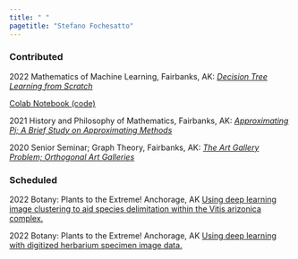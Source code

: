 ```yaml
---
title: " "
pagetitle: "Stefano Fochesatto"
---
```


<link rel="stylesheet" href="styles.css" type="text/css">
<link rel="stylesheet" href="academicicons/css/academicons.min.css"/>


### Contributed

2022 Mathematics of Machine Learning, Fairbanks, AK: [*Decision Tree Learning from Scratch*](https://github.com/StefanoFochesatto/Homework-Spring-2022/blob/main/Mathematics%20of%20Machine%20Learning/DecisionTreePresentation.pdf)

[Colab Notebook (code)](https://colab.research.google.com/drive/13DB1YlYSAZs6PdZdt9Zbs7RI9Nk4RKMn?usp=sharing)

2021 History and Philosophy of Mathematics, Fairbanks, AK: [*Approximating Pi; A Brief Study on Approximating Methods*](https://github.com/StefanoFochesatto/MATH-316/blob/main/Approximation%20Pi%20Presentation.pdf)

2020 Senior Seminar; Graph Theory, Fairbanks, AK: [*The Art Gallery Problem; Orthogonal Art Galleries*](https://github.com/StefanoFochesatto/MATH-490/blob/main/Coursework/Final%20Presentation/Final_Presentation.pdf)

### Scheduled

2022 Botany: Plants to the Extreme! Anchorage, AK [Using deep learning image clustering to aid species delimitation within the Vitis arizonica complex.](https://2022.botanyconference.org/engine/search/index.php?func=detail&aid=734)

2022 Botany: Plants to the Extreme! Anchorage, AK [Using deep learning with digitized herbarium specimen image data.](https://2022.botanyconference.org/engine/search/index.php?func=detail&aid=8)
